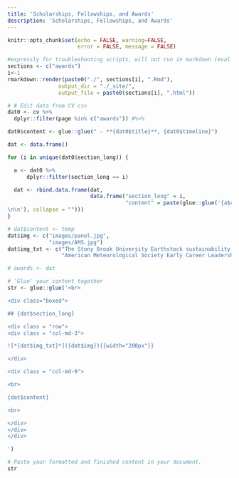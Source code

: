 ```yaml
---
title: 'Scholarships, Fellowships, and Awards'
description: 'Scholarships, Fellowships, and Awards'
---
```


```r
knitr::opts_chunk$set(echo = FALSE, warning=FALSE, 
                      error = FALSE, message = FALSE)
```

```r
#expressly for troubleshooting scripts, will not run in markdown (eval = FALSE)
sections <- c("awards")
i<-1
rmarkdown::render(paste0("./", sections[i], ".Rmd"),
                output_dir = "./_site/",
                output_file = paste0(sections[i], ".html"))
```

```r
# # Edit data from CV csv
dat0 <- cv %>%
  dplyr::filter(page %in% c("awards")) #%>%

dat0$content <- glue::glue(" - **{dat0$title}**, {dat0$timeline}")

dat <- data.frame()

for (i in unique(dat0$section_long)) {

  a <- dat0 %>%
      dplyr::filter(section_long == i)

  dat <- rbind.data.frame(dat,
                          data.frame("section_long" = i,
                                     "content" = paste(glue::glue('{a$content}
\n\n'), collapse = "")))
}

# dat$content <- temp
dat$img <- c("images/panel.jpg", 
             "images/AMS.jpg")
dat$img_txt <- c("The Stony Brook University Earthstock sustainability alumni panel.", 
                 "American Meteorological Society Early Career Leadership Academy in-person summit in Stone Mountain, GA, 2019.")

# awards <- dat

```


```r
# 'Glue' your content together
str <- glue::glue('<br>

<div class="boxed">

## {dat$section_long}

<div class = "row">
<div class = "col-md-3">

![*{dat$img_txt}*]({dat$img}){{width="200px"}}

</div>

<div class = "col-md-9">

<br>

{dat$content}

<br>

</div>
</div>
</div>

')

# Paste your formatted and finished content in your document. 
str 

```
